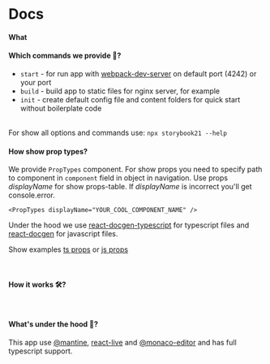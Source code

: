 # Docs

#### What 

#### Which commands we provide 🤖?
- <code>start</code> - for run app with [webpack-dev-server](https://webpack.js.org/configuration/dev-server/) on default port (4242) or your port
- <code>build</code> - build app to static files for nginx server, for example
- <code>init</code> - create default config file and content folders for quick start without boilerplate code
<br />
For show all options and commands use: <code>npx storybook21 --help</code>

<br />

#### How show prop types?
We provide <code>PropTypes</code> component.
For show props you need to specify path to component in <code>component</code> field in object in navigation.
Use props _displayName_ for show props-table. If _displayName_ is incorrect you'll get console.error.

```tsx
<PropTypes displayName="YOUR_COOL_COMPONENT_NAME" />
```
Under the hood we use [react-docgen-typescript](https://github.com/styleguidist/react-docgen-typescript) for typescript files and [react-docgen](https://github.com/reactjs/react-docgen) for javascript files.

Show examples [ts props](/components/ts-props-example) or [js props](/components/js-props-example)


<br />

#### How it works 🛠️?

<br />

#### What's under the hood 🚗?
This app use [@mantine](https://mantine.dev/), [react-live](https://github.com/FormidableLabs/react-live) and [@monaco-editor](https://github.com/suren-atoyan/monaco-react) and has full typescript support.

